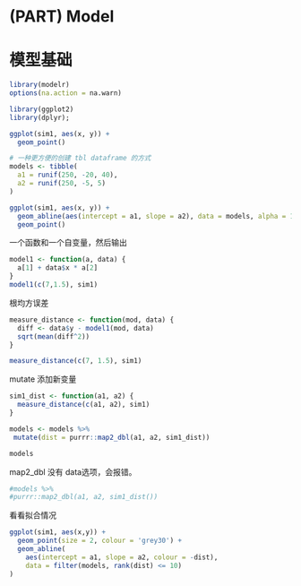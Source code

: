 # (PART) Model {-}
# 模型基础

```r
library(modelr)
options(na.action = na.warn)

library(ggplot2)
library(dplyr);
```

```r
ggplot(sim1, aes(x, y)) + 
  geom_point()
```

```r
# 一种更方便的创建 tbl dataframe 的方式
models <- tibble(
  a1 = runif(250, -20, 40),
  a2 = runif(250, -5, 5)
)

ggplot(sim1, aes(x, y)) + 
  geom_abline(aes(intercept = a1, slope = a2), data = models, alpha = 1/4) + 
  geom_point()
```

一个函数和一个自变量，然后输出
```r
model1 <- function(a, data) {
  a[1] + data$x * a[2]
}
model1(c(7,1.5), sim1)
```

根均方误差
```r
measure_distance <- function(mod, data) {
  diff <- data$y - model1(mod, data)
  sqrt(mean(diff^2))
}

measure_distance(c(7, 1.5), sim1)
```

mutate 添加新变量

```r
sim1_dist <- function(a1, a2) {
  measure_distance(c(a1, a2), sim1)
}

models <- models %>%
 mutate(dist = purrr::map2_dbl(a1, a2, sim1_dist))

models
```

map2_dbl 没有 data选项，会报错。
```r
#models %>%
#purrr::map2_dbl(a1, a2, sim1_dist())
```

看看拟合情况
```r
ggplot(sim1, aes(x,y)) + 
  geom_point(size = 2, colour = 'grey30') + 
  geom_abline(
    aes(intercept = a1, slope = a2, colour = -dist),
    data = filter(models, rank(dist) <= 10)
)
```


